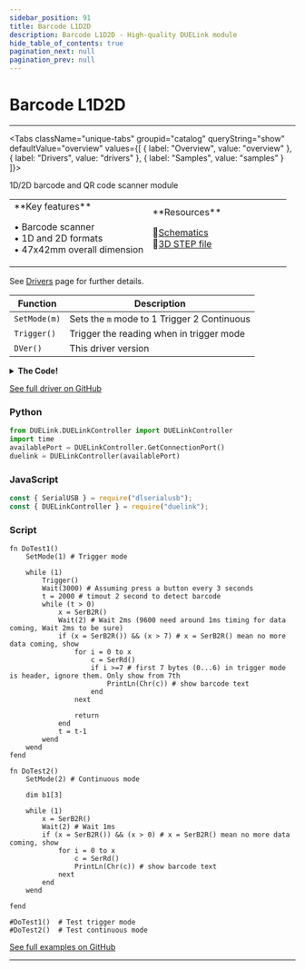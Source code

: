 ```yaml
---
sidebar_position: 91
title: Barcode L1D2D
description: Barcode L1D2D - High-quality DUELink module
hide_table_of_contents: true
pagination_next: null
pagination_prev: null
---
```



# Barcode L1D2D

<ImageSection 
  product="vibarcodel1d2d-a"
  tagline="1D/2D Barcode Scanner"
/>

---

<Tabs className="unique-tabs" groupid="catalog" queryString="show" defaultValue="overview"
  values={[
    {
        label: "Overview",
        value: "overview"
    },
    {
        label: "Drivers",
        value: "drivers"
    },
    {
        label: "Samples",
        value: "samples"
    }
]}>

<TabItem value="overview">

1D/2D barcode and QR code scanner module

<table><td width='50%'>
**Key features**

• Barcode scanner<br/>
• 1D and 2D formats<br/>
• 47x42mm overall dimension<br/>

</td><td width='50%'>
**Resources**
 
📄<a href="/sch/gdl-vibarcodel1d2d-a.pdf">Schematics</a><br/>
🔩<a href="/3d/gdl-vibarcodel1d2d-a.step">3D STEP file</a><br/>
</td></table>

</TabItem>

<TabItem value="drivers">

See [Drivers](/docs/engine/drivers) page for further details.

| Function | Description |
|----------|-------------|
| `SetMode(m)` | Sets the `m` mode to 1 Trigger 2 Continuous |
| `Trigger()` | Trigger the reading when in trigger mode |
| `DVer()` | This driver version |
<details>
<summary><strong>The Code!</strong></summary>

**Barcode L1D2D Driver**

```batch
##### Barcode L1D2D Driver #####

fn DVer()
    return 1.0
fend

fn Init()
    SerCfg(9600, 1024)
    SerWrs([0x7E, 0x00, 0x08, 0x01, 0x00, 0xD9, 0x50, 0xAB, 0xCD]) # setup default
    Wait(1000) # wait 1 seconds for applying default setup
 
    SerWrs([0x7E, 0x00, 0x08, 0x01, 0x00, 0x0D, 0x00, 0xAB, 0xCD]) # Enable serial output
    Wait(100) # wait for apply setting
 
    SerWrs([0x7E, 0x00, 0x08, 0x01, 0x00, 0x03, 0x01, 0xAB, 0xCD]) # Enable those setting
    Wait(100) # wait 
 
    SerWrs([0x7E, 0x00, 0x08, 0x01, 0x00, 0x00, 0xD5, 0xAB, 0xCD]) # put barcode to working mode
    Wait(100) # wait
    
    SerDisc() # clear buffer
fend
 
fn SetMode(m) #m: 1: Trigger mode, 2: Continuous mode
    # trigger mode: User press a button, then send command (use Trigger()) to start scanning.
    # continue mode: The bar code keep scanning and send out put data.
    m = 0xD4 + m
 
    SerWrs([0x7E, 0x00, 0x08, 0x01, 0x00, 0x00, m, 0xAB, 0xCD]) # put barcode to working mode
    Wait(100) # wait
    
    SerDisc() # clear buffer 
fend
 
fn Trigger()
    SerDisc() # clear all in buffer before
    SerWrs([0x7E, 0x00, 0x08, 0x01, 0x00, 0x02, 0x01, 0xAB, 0xCD]) # Send trigger cmd
fend

Init()

####################
```

</details>

[See full driver on GitHub](https://github.com/ghi-electronics/duelink-website/tree/main/static/code/drivers)

</TabItem>

<TabItem value="samples">

### Python

```python
from DUELink.DUELinkController import DUELinkController
import time
availablePort = DUELinkController.GetConnectionPort()
duelink = DUELinkController(availablePort)
```

### JavaScript

```javascript
const { SerialUSB } = require("dlserialusb");
const { DUELinkController } = require("duelink");
```

### Script

```batch
fn DoTest1()
    SetMode(1) # Trigger mode
    
    while (1)
        Trigger()
        Wait(3000) # Assuming press a button every 3 seconds
        t = 2000 # timout 2 second to detect barcode
        while (t > 0)
            x = SerB2R()
            Wait(2) # Wait 2ms (9600 need around 1ms timing for data coming, Wait 2ms to be sure)
            if (x = SerB2R()) && (x > 7) # x = SerB2R() mean no more data coming, show
                for i = 0 to x
                    c = SerRd()
                    if i >=7 # first 7 bytes (0...6) in trigger mode is header, ignore them. Only show from 7th          
                        PrintLn(Chr(c)) # show barcode text
                    end
                next
                
                return
            end
            t = t-1
        wend
    wend
fend

fn DoTest2()
    SetMode(2) # Continuous mode
    
    dim b1[3] 
    
    while (1)
        x = SerB2R()
        Wait(2) # Wait 1ms
        if (x = SerB2R()) && (x > 0) # x = SerB2R() mean no more data coming, show
            for i = 0 to x
                c = SerRd()
                PrintLn(Chr(c)) # show barcode text
            next
        end
    wend
 
fend

#DoTest1()  # Test trigger mode
#DoTest2()  # Test continuous mode
```

[See full examples on GitHub](https://github.com/ghi-electronics/duelink-website/tree/main/static/code/samples)

</TabItem>

</Tabs>

---

<OrderSection
    product="DUELink Barcode L1D2D"
    partnumber="GDL-VIBARCODEL1D2D-A"
    price="$0.00"
/>
